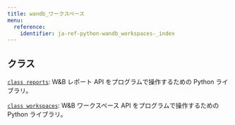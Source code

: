 ```yaml
---
title: wandb_ワークスペース
menu:
  reference:
    identifier: ja-ref-python-wandb_workspaces-_index
---
```


<Card title="View the source code" href="https://github.com/wandb/wandb-workspaces/blob/main/wandb_workspaces/" icon="github"/>

## クラス

[`class reports`](./wandb_workspaces/reports): W&B レポート API をプログラムで操作するための Python ライブラリ。

[`class workspaces`](./wandb_workspaces/workspaces): W&B ワークスペース API をプログラムで操作するための Python ライブラリ。
